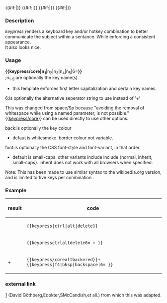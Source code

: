 {{en/Keypress/core|{{{1}}}}}<!--
-->{{#if:{{{2|}}}|{{{6|+}}}{{en/Keypress/core|{{{2}}}}}}}<!--
-->{{#if:{{{3|}}}|{{{6|+}}}{{en/Keypress/core|{{{3}}}}}}}<!--
-->{{#if:{{{4|}}}|{{{6|+}}}{{en/Keypress/core|{{{4}}}}}}}<!--
-->{{#if:{{{5|}}}|{{{6|+}}}{{en/Keypress/core|{{{5}}}}}}}<!--
--><noinclude>
===Description===
''keypress'' renders a keyboard key and/or hotkey combination to better communicate the subject within a sentance. While enforcing a consistent appearance.<br>
It also looks nice.
===Usage===
<b>{&#123;keypress/core|n<sub>1</sub></b>|n<sub>2</sub>|n<sub>3</sub>|n<sub>4</sub>|n<sub>5</sub>|6=<b>}}</b><br>
;n<sub>1-5</sub>:are optionally the key name(s).
* this template enforces first letter capitalization and certain key names.
;6:is optionally the alternative seperator string to use instead of '+'<br>
This was changed from space/Sp because "avoiding the removal of whitespace while using a named parameter, is not possible."
{&#123;[[Template:en/Keypress/core|keypress/core]]&#125;} can be used directly to use other options.
;back:is optionally the key colour 
* defaut is whitesmoke. border colour not variable.
;font:is optionally the CSS font-style and font-variant, in that order.
* default is small-caps. other variants include include {normal, inherit, small-caps}. inherit does not work with all browsers when specified.
Note: This has been made to use similar syntax to the wikipedia.org version, and is limited to five keys per combination<!--; if as a developer you make more than five keys necessary, then you are a monster-->.
===Example===
{| class="wikitable"
|-
!result
!code
|-
|{{en/Keypress|ctrl|alt|delete}}
|<code>{{en/!}}&#123;&#123;keypress|ctrl|alt|delete&#125;}</code>
|-
|{{en/Keypress|ctrl|alt|delete|6= + }}
|<code>{{en/!}}&#123;&#123;keypress{{en/!}}ctrl{{en/!}}alt{{en/!}}delete{{en/!}}6= + }&#125;</code>
|-
|{{en/Keypress/core|alt|back=red}}+{{en/Keypress|f4|bksp|backspace|6= }}
|<code>{{en/!}}&#123;&#123;&#107;eypress/core{{en/!}}alt{{en/!}}back=red&#125;}+&#123;&#123;keypress|f4|bksp|backspace|6= &#125;}</code>
|}
{{en/Note|This template uses &#123;&#123;[[Template:en/Keypress/core]]}&#125; to avoid repeating code.<br>}}
===external link===
[http://en.wikipedia.org/wiki/Template:Key_press] (David Göthberg,Edokter,SMcCandish,et all.) from which this was adapted.
[[Category:en/Templates|{{PAGENAME}}]]</noinclude>